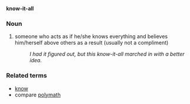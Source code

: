 '''know-it-all'''
=== Noun ===
# someone who acts as if he/she knows everything and believes him/herself above others as a result (usually not a compliment)
#: ''I had it figured out, but this know-it-all marched in with a better idea.''

===Related terms===
*[[know]]
*compare [[polymath]]